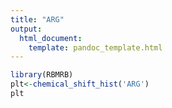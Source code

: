 ```yaml
---
title: "ARG"
output:
  html_document:
    template: pandoc_template.html
---
```




```r

library(RBMRB)
plt<-chemical_shift_hist('ARG')
plt
```
